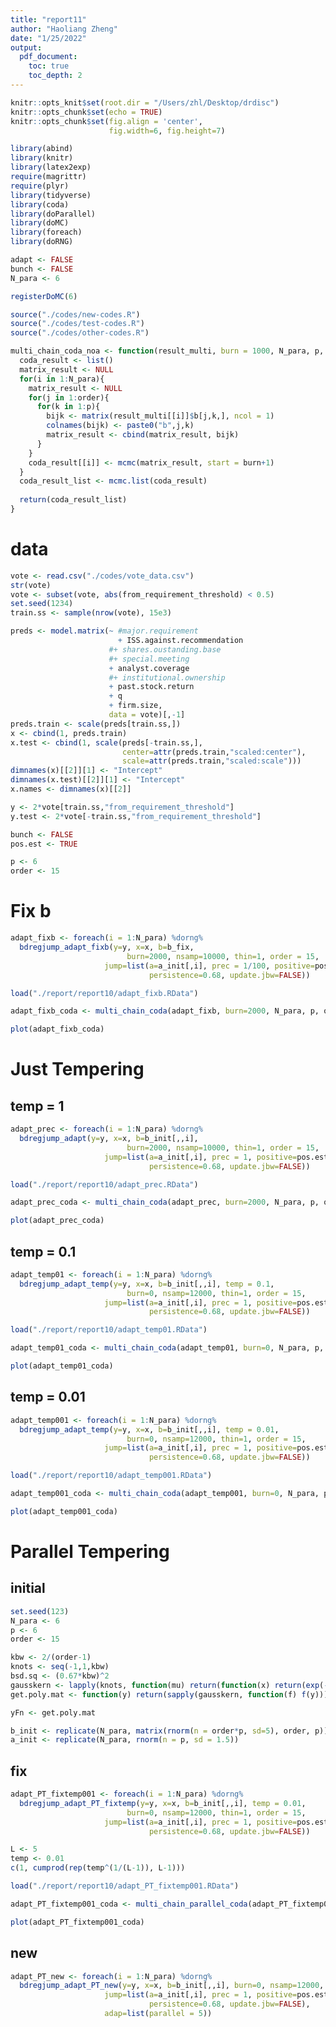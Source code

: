 ```yaml
---
title: "report11"
author: "Haoliang Zheng"
date: "1/25/2022"
output:
  pdf_document:
    toc: true
    toc_depth: 2
---
```


```r
knitr::opts_knit$set(root.dir = "/Users/zhl/Desktop/drdisc")
knitr::opts_chunk$set(echo = TRUE)
knitr::opts_chunk$set(fig.align = 'center', 
                      fig.width=6, fig.height=7)

library(abind)
library(knitr)
library(latex2exp)
require(magrittr)
require(plyr)
library(tidyverse)
library(coda)
library(doParallel)
library(doMC) 
library(foreach)
library(doRNG)

adapt <- FALSE
bunch <- FALSE
N_para <- 6

registerDoMC(6)
```


```r
source("./codes/new-codes.R")
source("./codes/test-codes.R")
source("./codes/other-codes.R")

multi_chain_coda_noa <- function(result_multi, burn = 1000, N_para, p, order){
  coda_result <- list()
  matrix_result <- NULL
  for(i in 1:N_para){
    matrix_result <- NULL
    for(j in 1:order){
      for(k in 1:p){
        bijk <- matrix(result_multi[[i]]$b[j,k,], ncol = 1)
        colnames(bijk) <- paste0("b",j,k)
        matrix_result <- cbind(matrix_result, bijk)
      }
    }
    coda_result[[i]] <- mcmc(matrix_result, start = burn+1)
  }
  coda_result_list <- mcmc.list(coda_result)
  
  return(coda_result_list)
}
```

# data

```r
vote <- read.csv("./codes/vote_data.csv")
str(vote)
vote <- subset(vote, abs(from_requirement_threshold) < 0.5)
set.seed(1234)
train.ss <- sample(nrow(vote), 15e3)

preds <- model.matrix(~ #major.requirement 
                        + ISS.against.recommendation 
                      #+ shares.oustanding.base 
                      #+ special.meeting 
                      + analyst.coverage 
                      #+ institutional.ownership 
                      + past.stock.return 
                      + q 
                      + firm.size, 
                      data = vote)[,-1]
preds.train <- scale(preds[train.ss,])
x <- cbind(1, preds.train)
x.test <- cbind(1, scale(preds[-train.ss,],
                         center=attr(preds.train,"scaled:center"),
                         scale=attr(preds.train,"scaled:scale")))
dimnames(x)[[2]][1] <- "Intercept"
dimnames(x.test)[[2]][1] <- "Intercept"
x.names <- dimnames(x)[[2]]

y <- 2*vote[train.ss,"from_requirement_threshold"]
y.test <- 2*vote[-train.ss,"from_requirement_threshold"]

bunch <- FALSE
pos.est <- TRUE

p <- 6
order <- 15
```

# Fix b

```r
adapt_fixb <- foreach(i = 1:N_para) %dorng%
  bdregjump_adapt_fixb(y=y, x=x, b=b_fix,
                          burn=2000, nsamp=10000, thin=1, order = 15,
                     jump=list(a=a_init[,i], prec = 1/100, positive=pos.est,
                               persistence=0.68, update.jbw=FALSE))
```


```r
load("./report/report10/adapt_fixb.RData")
```

```r
adapt_fixb_coda <- multi_chain_coda(adapt_fixb, burn=2000, N_para, p, order)

plot(adapt_fixb_coda)
```


# Just Tempering

## temp = 1

```r
adapt_prec <- foreach(i = 1:N_para) %dorng%
  bdregjump_adapt(y=y, x=x, b=b_init[,,i],
                          burn=2000, nsamp=10000, thin=1, order = 15,
                     jump=list(a=a_init[,i], prec = 1, positive=pos.est,
                               persistence=0.68, update.jbw=FALSE))
```


```r
load("./report/report10/adapt_prec.RData")
```


```r
adapt_prec_coda <- multi_chain_coda(adapt_prec, burn=2000, N_para, p, order)

plot(adapt_prec_coda)
```

## temp = 0.1

```r
adapt_temp01 <- foreach(i = 1:N_para) %dorng%
  bdregjump_adapt_temp(y=y, x=x, b=b_init[,,i], temp = 0.1,
                          burn=0, nsamp=12000, thin=1, order = 15,
                     jump=list(a=a_init[,i], prec = 1, positive=pos.est,
                               persistence=0.68, update.jbw=FALSE))
```

```r
load("./report/report10/adapt_temp01.RData")
```


```r
adapt_temp01_coda <- multi_chain_coda(adapt_temp01, burn=0, N_para, p, order)

plot(adapt_temp01_coda)
```


## temp = 0.01

```r
adapt_temp001 <- foreach(i = 1:N_para) %dorng%
  bdregjump_adapt_temp(y=y, x=x, b=b_init[,,i], temp = 0.01,
                          burn=0, nsamp=12000, thin=1, order = 15,
                     jump=list(a=a_init[,i], prec = 1, positive=pos.est,
                               persistence=0.68, update.jbw=FALSE))
```

```r
load("./report/report10/adapt_temp001.RData")
```


```r
adapt_temp001_coda <- multi_chain_coda(adapt_temp001, burn=0, N_para, p, order)

plot(adapt_temp001_coda)
```


# Parallel Tempering

## initial

```r
set.seed(123)
N_para <- 6
p <- 6
order <- 15

kbw <- 2/(order-1)
knots <- seq(-1,1,kbw)
bsd.sq <- (0.67*kbw)^2
gausskern <- lapply(knots, function(mu) return(function(x) return(exp(-0.5*(x-mu)^2/bsd.sq))))
get.poly.mat <- function(y) return(sapply(gausskern, function(f) f(y)))

yFn <- get.poly.mat

b_init <- replicate(N_para, matrix(rnorm(n = order*p, sd=5), order, p))
a_init <- replicate(N_para, rnorm(n = p, sd = 1.5))
```


## fix

```r
adapt_PT_fixtemp001 <- foreach(i = 1:N_para) %dorng%
  bdregjump_adapt_PT_fixtemp(y=y, x=x, b=b_init[,,i], temp = 0.01,
                          burn=0, nsamp=12000, thin=1, order = 15,
                     jump=list(a=a_init[,i], prec = 1, positive=pos.est,
                               persistence=0.68, update.jbw=FALSE))
```

```r
L <- 5
temp <- 0.01
c(1, cumprod(rep(temp^(1/(L-1)), L-1)))
```


```r
load("./report/report10/adapt_PT_fixtemp001.RData")
```

```r
adapt_PT_fixtemp001_coda <- multi_chain_parallel_coda(adapt_PT_fixtemp001, burn=0, N_para, p, order)

plot(adapt_PT_fixtemp001_coda)
```

## new

```r
adapt_PT_new <- foreach(i = 1:N_para) %dorng%
  bdregjump_adapt_PT_new(y=y, x=x, b=b_init[,,i], burn=0, nsamp=12000, thin=1, order = 15,
                     jump=list(a=a_init[,i], prec = 1, positive=pos.est,
                               persistence=0.68, update.jbw=FALSE),
                     adap=list(parallel = 5))
```